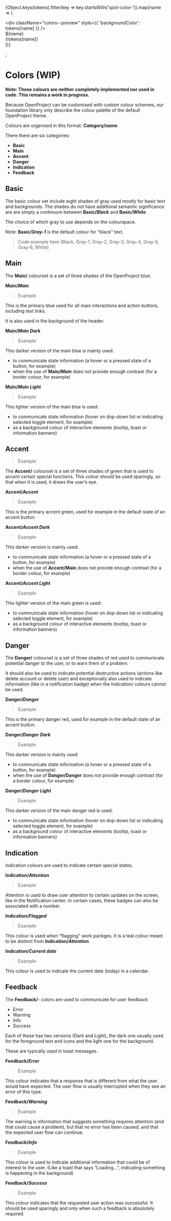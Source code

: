 
  {Object.keys(tokens).filter(key => key.startsWith('spot-color-')).map(name => (
    <div
      className="colors--color"
      key={name}
    >
      <div
        className="colors--preview"
        style={{ 'backgroundColor': tokens[name] }}
      />
      <div className="colors--name">${name}</div>
      <div className="colors--value">{tokens[name]}</div>
    </div>
  ))}
</div>;

<Meta title="Styles/Colors" />

# Colors (WIP)

**Note: These colours are neither completely implemented nor used in code. This remains a work in progress.**

Because OpenProject can be customised with custom colour schemes, our foundation library only describe the colour palette of the default OpenProject theme. 

Colours are organised in this format: **Category/_name_**.

There there are six categories: 

- **Basic**
- **Main**
- **Accent**
- **Danger**
- **Indication**
- **Feedback**

## Basic

The basic colour set include eight shades of gray used mostly for basic text and backgrounds. The shades do not have additional semantic significance are are simply a continuum between **Basic/_Black_** and **Basic/_White_**. 

The choice of which gray to use depends on the colourspace. 

Note: **Basic/_Gray-1_** is the default colour for "black" text.

> Code example here (Black, Gray-1, Gray-2, Gray-3, Gray-4, Gray-5, Gray-6, White)

## Main

The **Main/** colourset is a set of three shades of the OpenProject blue.

**Main/_Main_**

> Example

This is the primary blue used for all main interactions and action buttons, including text links. 

It is also used in the background of the header. 

**Main/_Main Dark_**

> Example

This darker version of the main blue is mainly used:

- to communicate state information (a hover or a pressed state of a button, for example)
- when the use of **Main/_Main_** does not provide enough contrast (for a border colour, for example)

**Main/_Main Light_**

> Example

This lighter version of the main blue is used:

- to communicate state information (hover on dop-down list or indicating selected toggle element, for example)
- as a background colour of interactive elements (tooltip, toast or information banners)

## Accent

> Example

The **Accent/** colourset is a set of three shades of green that is used to accent certain special functions. This colour should be used sparingly, so that when it is used, it draws the user’s eye.

**Accent/_Accent_**

> Example

This is the primary accent green, used for example in the default state of an accent button. 

**Accent/_Accent Dark_**

> Example

This darker version is mainly used:

- to communicate state information (a hover or a pressed state of a button, for example)
- when the use of **Accent/Main** does not provide enough contrast (for a border colour, for example)


**Accent/_Accent Light_**

> Example

This lighter version of the main green is used:

- to communicate state information (hover on dop-down list or indicating selected toggle element, for example)
- as a background colour of interactive elements (tooltip, toast or information banners)

## Danger

The **Danger/** colourset is a set of three shades of red used to communicate potential danger to the user, or to warn them of a problem. 

It should also be used to indicate potential destructive actions (actions like delete account or delete user) and exceptionally also used to indicate information (like in a notification badge) when the Indication/ colours cannot be used.

**Danger/_Danger_**

> Example

This is the primary danger red, used for example in the default state of an accent button. 

**Danger/_Danger Dark_**

> Example

This darker version is mainly used:

- to communicate state information (a hover or a pressed state of a button, for example)
- when the use of **Danger/Danger** does not provide enough contrast (for a border colour, for example)

**Danger/_Danger Light_**

> Example

This darker version of the main danger red is used:

- to communicate state information (hover on dop-down list or indicating selected toggle element, for example)
- as a background colour of interactive elements (tooltip, toast or information banners)

## Indication

Indication colours are used to indicate certain special states.

**Indication/_Attention_**

> Example

Attention is used to draw user attention to certain updates on the screen, like in the Notification center. In certain cases, these badges can also be associated with a number.

**Indication/_Flagged_**

> Example

This colour is used when “flagging” work packges. It is a teal colour meant to be distinct from **Indication/_Attention_**.

**Indication/_Current date_**

> Example

This colour is used to indicate the current date (today) in a calendar.

## Feedback

The **Feedback/**-  colors are used to communicate for user feedback:

- Error
- Warning
- Info
- Success

Each of these has two versions (Dark and Light), the dark one usually used for the foreground text and icons and the light one for the background.

These are typically used in toast messages.

**Feedback/_Error_**

> Example

This colour indicates that a response that is different from what the user would have expected. The user flow is usually interrupted when they see an error of this type.

**Feedback/_Warning_**

> Example

The warning is information that suggests something requires attention (and that could cause a problem), but that no error has been caused, and that the expected user flow can continue.

**Feedback/_Info_**

> Example

This colour is used to indicate additional information that could be of interest to the user. (Like a toast that says “Loading...”, indicating something is happening in the background)

**Feedback/_Success_**

> Example

This colour indicates that the requested user action was successful. It should be used sparingly and only when such a feedback is absolutely required.

<ColorsPreview tokens={tokens} />


<style>
{`
.colors {
  display: flex;
  flex-wrap: wrap;
  margin-right: -1rem;
}

.colors--color {
  border-radius: 2px;
  border: 1px solid #eeeeee;
  margin-bottom: 1rem;
  margin-right: 1rem;
  display: flex;
  flex-direction: column;
  flex-basis: 200px;
  flex-grow: 1;
  flex-shrink: 1;
  min-width: 150px;
  max-width: 400px;
  text-align: center;
}

.colors--preview {
  flex-basis: 200px;
}

.colors--name {
  font-weight: bold;
  padding: 0.3rem;
}

.colors--value {
  padding: 0.3rem;
  padding-top: 0rem;
}
`}
</style>
